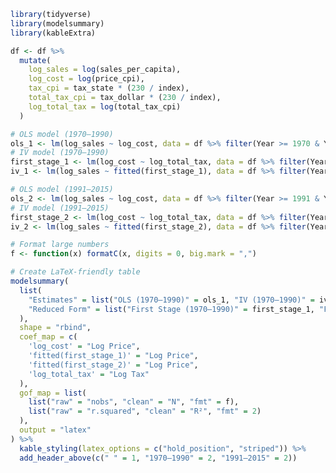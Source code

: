 ```r
library(tidyverse)
library(modelsummary)
library(kableExtra)

df <- df %>%
  mutate(
    log_sales = log(sales_per_capita),
    log_cost = log(price_cpi),
    tax_cpi = tax_state * (230 / index),
    total_tax_cpi = tax_dollar * (230 / index),
    log_total_tax = log(total_tax_cpi)
  )

# OLS model (1970–1990)
ols_1 <- lm(log_sales ~ log_cost, data = df %>% filter(Year >= 1970 & Year <= 1990))
# IV model (1970–1990)
first_stage_1 <- lm(log_cost ~ log_total_tax, data = df %>% filter(Year >= 1970 & Year <= 1990))
iv_1 <- lm(log_sales ~ fitted(first_stage_1), data = df %>% filter(Year >= 1970 & Year <= 1990))

# OLS model (1991–2015)
ols_2 <- lm(log_sales ~ log_cost, data = df %>% filter(Year >= 1991 & Year <= 2015))
# IV model (1991–2015)
first_stage_2 <- lm(log_cost ~ log_total_tax, data = df %>% filter(Year >= 1991 & Year <= 2015))
iv_2 <- lm(log_sales ~ fitted(first_stage_2), data = df %>% filter(Year >= 1991 & Year <= 2015))

# Format large numbers
f <- function(x) formatC(x, digits = 0, big.mark = ",")

# Create LaTeX-friendly table
modelsummary(
  list(
    "Estimates" = list("OLS (1970–1990)" = ols_1, "IV (1970–1990)" = iv_1, "OLS (1991–2015)" = ols_2, "IV (1991–2015)" = iv_2),
    "Reduced Form" = list("First Stage (1970–1990)" = first_stage_1, "First Stage (1991–2015)" = first_stage_2)
  ),
  shape = "rbind",
  coef_map = c(
    'log_cost' = "Log Price",
    'fitted(first_stage_1)' = "Log Price",
    'fitted(first_stage_2)' = "Log Price",
    'log_total_tax' = "Log Tax"
  ),
  gof_map = list(
    list("raw" = "nobs", "clean" = "N", "fmt" = f),
    list("raw" = "r.squared", "clean" = "R²", "fmt" = 2)
  ),
  output = "latex"
) %>%
  kable_styling(latex_options = c("hold_position", "striped")) %>%
  add_header_above(c(" " = 1, "1970–1990" = 2, "1991–2015" = 2))
```

